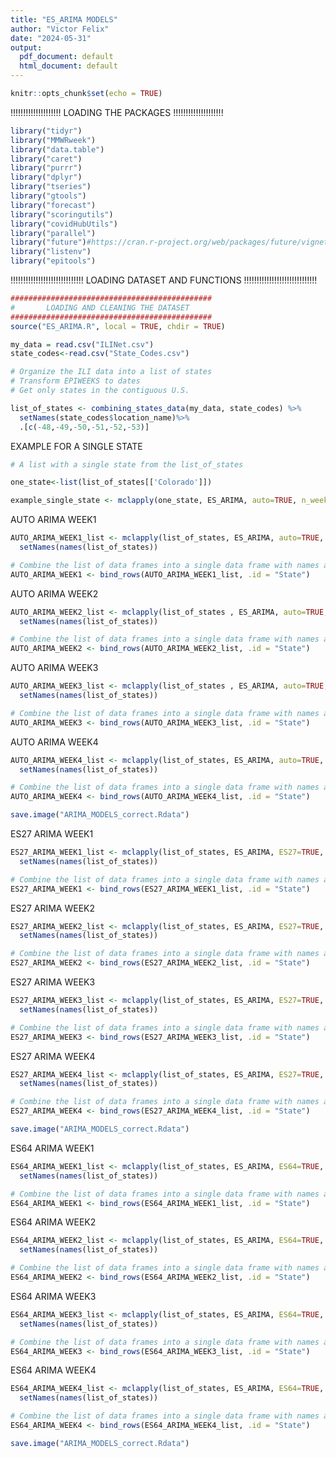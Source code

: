 ```yaml
---
title: "ES_ARIMA MODELS"
author: "Victor Felix"
date: "2024-05-31"
output:
  pdf_document: default
  html_document: default
---
```


```r
knitr::opts_chunk$set(echo = TRUE)
```
!!!!!!!!!!!!!!!!!!!!
LOADING THE PACKAGES
!!!!!!!!!!!!!!!!!!!!
```r
library("tidyr")
library("MMWRweek")
library("data.table")
library("caret")
library("purrr")
library("dplyr")
library("tseries")
library("gtools")
library("forecast")
library("scoringutils")
library("covidHubUtils")
library("parallel")
library("future")#https://cran.r-project.org/web/packages/future/vignettes/future-4-issues.html
library("listenv")
library("epitools")
```
!!!!!!!!!!!!!!!!!!!!!!!!!!!!!
LOADING DATASET AND FUNCTIONS 
!!!!!!!!!!!!!!!!!!!!!!!!!!!!!
```r
#############################################
#       LOADING AND CLEANING THE DATASET      
#############################################
source("ES_ARIMA.R", local = TRUE, chdir = TRUE)

my_data = read.csv("ILINet.csv")
state_codes<-read.csv("State_Codes.csv")

# Organize the ILI data into a list of states 
# Transform EPIWEEKS to dates 
# Get only states in the contiguous U.S.

list_of_states <- combining_states_data(my_data, state_codes) %>%
  setNames(state_codes$location_name)%>%
  .[c(-48,-49,-50,-51,-52,-53)]

```

EXAMPLE FOR A SINGLE STATE

```r
# A list with a single state from the list_of_states

one_state<-list(list_of_states[['Colorado']])

example_single_state <- mclapply(one_state, ES_ARIMA, auto=TRUE, n_weeks_ahead=1, mc.cores=4)

```

AUTO ARIMA WEEK1

```r
AUTO_ARIMA_WEEK1_list <- mclapply(list_of_states, ES_ARIMA, auto=TRUE, n_weeks_ahead=1, mc.cores=4)%>%
  setNames(names(list_of_states))

# Combine the list of data frames into a single data frame with names as a column
AUTO_ARIMA_WEEK1 <- bind_rows(AUTO_ARIMA_WEEK1_list, .id = "State")
```

AUTO ARIMA WEEK2

```r

AUTO_ARIMA_WEEK2_list <- mclapply(list_of_states , ES_ARIMA, auto=TRUE, n_weeks_ahead=2, mc.cores=4)%>%
  setNames(names(list_of_states))

# Combine the list of data frames into a single data frame with names as a column
AUTO_ARIMA_WEEK2 <- bind_rows(AUTO_ARIMA_WEEK2_list, .id = "State")

```

AUTO ARIMA WEEK3

```r

AUTO_ARIMA_WEEK3_list <- mclapply(list_of_states , ES_ARIMA, auto=TRUE, n_weeks_ahead=3, mc.cores=4)%>%
  setNames(names(list_of_states))

# Combine the list of data frames into a single data frame with names as a column
AUTO_ARIMA_WEEK3 <- bind_rows(AUTO_ARIMA_WEEK3_list, .id = "State")

```

AUTO ARIMA WEEK4

```r

AUTO_ARIMA_WEEK4_list <- mclapply(list_of_states, ES_ARIMA, auto=TRUE, n_weeks_ahead=4 ,mc.cores=4)%>%
  setNames(names(list_of_states))

# Combine the list of data frames into a single data frame with names as a column
AUTO_ARIMA_WEEK4 <- bind_rows(AUTO_ARIMA_WEEK4_list, .id = "State")

```

```r
save.image("ARIMA_MODELS_correct.Rdata")
```

ES27 ARIMA WEEK1

```r

ES27_ARIMA_WEEK1_list <- mclapply(list_of_states, ES_ARIMA, ES27=TRUE, n_weeks_ahead=1, mc.cores=4)%>%
  setNames(names(list_of_states))

# Combine the list of data frames into a single data frame with names as a column
ES27_ARIMA_WEEK1 <- bind_rows(ES27_ARIMA_WEEK1_list, .id = "State")

```

ES27 ARIMA WEEK2

```r

ES27_ARIMA_WEEK2_list <- mclapply(list_of_states, ES_ARIMA, ES27=TRUE, n_weeks_ahead=2, mc.cores=4)%>%
  setNames(names(list_of_states))

# Combine the list of data frames into a single data frame with names as a column
ES27_ARIMA_WEEK2 <- bind_rows(ES27_ARIMA_WEEK2_list, .id = "State")

```

ES27 ARIMA WEEK3

```r

ES27_ARIMA_WEEK3_list <- mclapply(list_of_states, ES_ARIMA, ES27=TRUE, n_weeks_ahead=3, mc.cores=4)%>%
  setNames(names(list_of_states))

# Combine the list of data frames into a single data frame with names as a column
ES27_ARIMA_WEEK3 <- bind_rows(ES27_ARIMA_WEEK3_list, .id = "State")

```

ES27 ARIMA WEEK4

```r

ES27_ARIMA_WEEK4_list <- mclapply(list_of_states, ES_ARIMA, ES27=TRUE, n_weeks_ahead=4 ,mc.cores=4)%>%
  setNames(names(list_of_states))

# Combine the list of data frames into a single data frame with names as a column
ES27_ARIMA_WEEK4 <- bind_rows(ES27_ARIMA_WEEK4_list, .id = "State")

```

```r
save.image("ARIMA_MODELS_correct.Rdata")
```

ES64 ARIMA WEEK1

```r

ES64_ARIMA_WEEK1_list <- mclapply(list_of_states, ES_ARIMA, ES64=TRUE, n_weeks_ahead=1, mc.cores=4)%>%
  setNames(names(list_of_states))

# Combine the list of data frames into a single data frame with names as a column
ES64_ARIMA_WEEK1 <- bind_rows(ES64_ARIMA_WEEK1_list, .id = "State")

```

ES64 ARIMA WEEK2

```r

ES64_ARIMA_WEEK2_list <- mclapply(list_of_states, ES_ARIMA, ES64=TRUE, n_weeks_ahead=2, mc.cores=4)%>%
  setNames(names(list_of_states))

# Combine the list of data frames into a single data frame with names as a column
ES64_ARIMA_WEEK2 <- bind_rows(ES64_ARIMA_WEEK2_list, .id = "State")

```

ES64 ARIMA WEEK3

```r

ES64_ARIMA_WEEK3_list <- mclapply(list_of_states, ES_ARIMA, ES64=TRUE, n_weeks_ahead=3, mc.cores=4)%>%
  setNames(names(list_of_states))

# Combine the list of data frames into a single data frame with names as a column
ES64_ARIMA_WEEK3 <- bind_rows(ES64_ARIMA_WEEK3_list, .id = "State")

```

ES64 ARIMA WEEK4

```r

ES64_ARIMA_WEEK4_list <- mclapply(list_of_states, ES_ARIMA, ES64=TRUE, n_weeks_ahead=4 ,mc.cores=4)%>%
  setNames(names(list_of_states))

# Combine the list of data frames into a single data frame with names as a column
ES64_ARIMA_WEEK4 <- bind_rows(ES64_ARIMA_WEEK4_list, .id = "State")

```

```r
save.image("ARIMA_MODELS_correct.Rdata")
```
